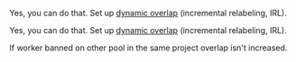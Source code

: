 <Cut title="Can I do it like this: set a basic overlap of 2 Tolokers, then, if both Tolokers select the same task response, close the pool, but if they give different responses, show the task to one more user?">

Yes, you can do that. Set up [dynamic overlap](/docs/guide/dynamic-overlap) (incremental relabeling, IRL).

</Cut>

<Cut title="Can I do it like this: set a basic overlap of 2 Tolokers, then, if both Tolokers select the same task response, close the pool, but if they give different responses, show the task to one more user?">

Yes, you can do that. Set up [dynamic overlap](/docs/guide/dynamic-overlap) (incremental relabeling, IRL).

</Cut>

<Cut title="Why is overlap not increased?">

If worker banned on other pool in the same project overlap isn't increased.

</Cut>
